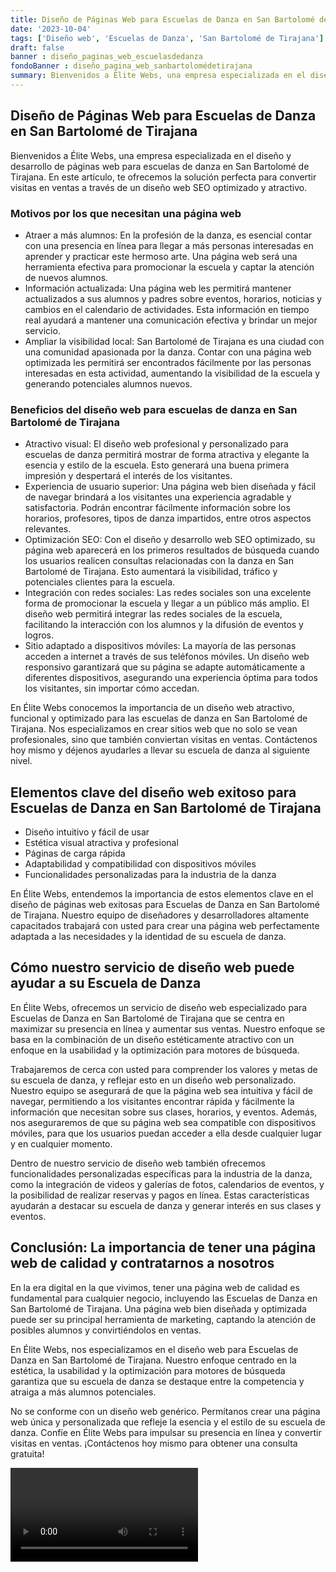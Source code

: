 ```yaml
---
title: Diseño de Páginas Web para Escuelas de Danza en San Bartolomé de Tirajana
date: '2023-10-04'
tags: ['Diseño web', 'Escuelas de Danza', 'San Bartolomé de Tirajana']
draft: false
banner : diseño_paginas_web_escuelasdedanza
fondoBanner : diseño_pagina_web_sanbartolomédetirajana
summary: Bienvenidos a Élite Webs, una empresa especializada en el diseño y desarrollo de páginas web para escuelas de danza en San Bartolomé de Tirajana. En este artículo, te ofrecemos la solución perfecta para convertir visitas en ventas a través de un diseño web SEO optimizado y atractivo.
---
```


## Diseño de Páginas Web para Escuelas de Danza en San Bartolomé de Tirajana

Bienvenidos a Élite Webs, una empresa especializada en el diseño y desarrollo de páginas web para escuelas de danza en San Bartolomé de Tirajana. En este artículo, te ofrecemos la solución perfecta para convertir visitas en ventas a través de un diseño web SEO optimizado y atractivo.

### Motivos por los que necesitan una página web

- Atraer a más alumnos: En la profesión de la danza, es esencial contar con una presencia en línea para llegar a más personas interesadas en aprender y practicar este hermoso arte. Una página web será una herramienta efectiva para promocionar la escuela y captar la atención de nuevos alumnos.
- Información actualizada: Una página web les permitirá mantener actualizados a sus alumnos y padres sobre eventos, horarios, noticias y cambios en el calendario de actividades. Esta información en tiempo real ayudará a mantener una comunicación efectiva y brindar un mejor servicio.
- Ampliar la visibilidad local: San Bartolomé de Tirajana es una ciudad con una comunidad apasionada por la danza. Contar con una página web optimizada les permitirá ser encontrados fácilmente por las personas interesadas en esta actividad, aumentando la visibilidad de la escuela y generando potenciales alumnos nuevos.

### Beneficios del diseño web para escuelas de danza en San Bartolomé de Tirajana

- Atractivo visual: El diseño web profesional y personalizado para escuelas de danza permitirá mostrar de forma atractiva y elegante la esencia y estilo de la escuela. Esto generará una buena primera impresión y despertará el interés de los visitantes.
- Experiencia de usuario superior: Una página web bien diseñada y fácil de navegar brindará a los visitantes una experiencia agradable y satisfactoria. Podrán encontrar fácilmente información sobre los horarios, profesores, tipos de danza impartidos, entre otros aspectos relevantes.
- Optimización SEO: Con el diseño y desarrollo web SEO optimizado, su página web aparecerá en los primeros resultados de búsqueda cuando los usuarios realicen consultas relacionadas con la danza en San Bartolomé de Tirajana. Esto aumentará la visibilidad, tráfico y potenciales clientes para la escuela.
- Integración con redes sociales: Las redes sociales son una excelente forma de promocionar la escuela y llegar a un público más amplio. El diseño web permitirá integrar las redes sociales de la escuela, facilitando la interacción con los alumnos y la difusión de eventos y logros.
- Sitio adaptado a dispositivos móviles: La mayoría de las personas acceden a internet a través de sus teléfonos móviles. Un diseño web responsivo garantizará que su página se adapte automáticamente a diferentes dispositivos, asegurando una experiencia óptima para todos los visitantes, sin importar cómo accedan.

En Élite Webs conocemos la importancia de un diseño web atractivo, funcional y optimizado para las escuelas de danza en San Bartolomé de Tirajana. Nos especializamos en crear sitios web que no solo se vean profesionales, sino que también conviertan visitas en ventas. Contáctenos hoy mismo y déjenos ayudarles a llevar su escuela de danza al siguiente nivel.

<GifSeo />

<Cta />

## Elementos clave del diseño web exitoso para Escuelas de Danza en San Bartolomé de Tirajana

- Diseño intuitivo y fácil de usar
- Estética visual atractiva y profesional
- Páginas de carga rápida
- Adaptabilidad y compatibilidad con dispositivos móviles
- Funcionalidades personalizadas para la industria de la danza

En Élite Webs, entendemos la importancia de estos elementos clave en el diseño de páginas web exitosas para Escuelas de Danza en San Bartolomé de Tirajana. Nuestro equipo de diseñadores y desarrolladores altamente capacitados trabajará con usted para crear una página web perfectamente adaptada a las necesidades y la identidad de su escuela de danza. 

## Cómo nuestro servicio de diseño web puede ayudar a su Escuela de Danza

En Élite Webs, ofrecemos un servicio de diseño web especializado para Escuelas de Danza en San Bartolomé de Tirajana que se centra en maximizar su presencia en línea y aumentar sus ventas. Nuestro enfoque se basa en la combinación de un diseño estéticamente atractivo con un enfoque en la usabilidad y la optimización para motores de búsqueda.

Trabajaremos de cerca con usted para comprender los valores y metas de su escuela de danza, y reflejar esto en un diseño web personalizado. Nuestro equipo se asegurará de que la página web sea intuitiva y fácil de navegar, permitiendo a los visitantes encontrar rápida y fácilmente la información que necesitan sobre sus clases, horarios, y eventos. Además, nos aseguraremos de que su página web sea compatible con dispositivos móviles, para que los usuarios puedan acceder a ella desde cualquier lugar y en cualquier momento.

Dentro de nuestro servicio de diseño web también ofrecemos funcionalidades personalizadas específicas para la industria de la danza, como la integración de videos y galerías de fotos, calendarios de eventos, y la posibilidad de realizar reservas y pagos en línea. Estas características ayudarán a destacar su escuela de danza y generar interés en sus clases y eventos.

## Conclusión: La importancia de tener una página web de calidad y contratarnos a nosotros

En la era digital en la que vivimos, tener una página web de calidad es fundamental para cualquier negocio, incluyendo las Escuelas de Danza en San Bartolomé de Tirajana. Una página web bien diseñada y optimizada puede ser su principal herramienta de marketing, captando la atención de posibles alumnos y convirtiéndolos en ventas.

En Élite Webs, nos especializamos en el diseño web para Escuelas de Danza en San Bartolomé de Tirajana. Nuestro enfoque centrado en la estética, la usabilidad y la optimización para motores de búsqueda garantiza que su escuela de danza se destaque entre la competencia y atraiga a más alumnos potenciales.

No se conforme con un diseño web genérico. Permítanos crear una página web única y personalizada que refleje la esencia y el estilo de su escuela de danza. Confíe en Élite Webs para impulsar su presencia en línea y convertir visitas en ventas. ¡Contáctenos hoy mismo para obtener una consulta gratuita!

<Video />

<CtaBot job='Escuelas de Danza' city='San Bartolomé de Tirajana'/>

<Gmaps query='San Bartolomé de Tirajana+españa+maps' />